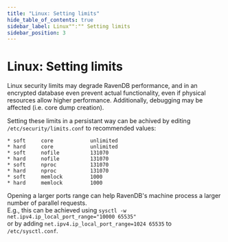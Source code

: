 ```yaml
---
title: "Linux: Setting limits"
hide_table_of_contents: true
sidebar_label: Linux"":"" Setting limits
sidebar_position: 3
---
```



# Linux: Setting limits
Linux security limits may degrade RavenDB performance, and in an encrypted database even prevent actual functionality, 
even if physical resources allow higher performance. Additionally, debugging may be affected (i.e. core dump creation).  

Setting these limits in a persistant way can be achived by editing `/etc/security/limits.conf` to recommended values:  
```
* soft     core            unlimited
* hard     core            unlimited
* soft     nofile          131070
* hard     nofile          131070
* soft     nproc           131070
* hard     nproc           131070
* soft     memlock         1000
* hard     memlock         1000
```

Opening a larger ports range can help RavenDB's machine process a larger number of parallel requests.  
E.g., this can be achieved using ```sysctl -w net.ipv4.ip_local_port_range="10000 65535"```  
or by adding ```net.ipv4.ip_local_port_range=1024 65535``` to `/etc/sysctl.conf`.  
